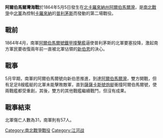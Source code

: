 {{Campaignbox 針對新伯恩及普利茅斯的軍事行動}}

'''阿爾伯馬爾灣海戰'''於1864年5月5日發生在[[北卡羅來納州|北卡羅來納州]][[阿爾伯馬爾灣|阿爾伯馬爾灣]]，是[[南北戰爭|南北戰爭]]中[[北軍|北軍]]為控制[[卡羅來納|卡羅來納]]的[[普利茅斯|普利茅斯]]而發動的第二場戰役。

==戰前==
1864年4月，南軍[[阿爾伯馬爾號鐵甲撞擊艦|阿爾伯馬爾號鐵甲撞擊艦]]逼使普利茅斯的北軍要塞投降，激起南方軍民要收復兩年前一直被北軍佔領的[[新伯恩_(北卡羅來納州)|新伯恩]]的決心。

==戰事== 
5月早期，南軍的阿爾伯馬爾號向新伯恩推進，到達[[阿爾伯馬爾灣|阿爾伯馬爾灣]]，雙方開戰，但有足足8艘艦艇的北軍未能擊敗敵軍，直到[[薩薩卡斯號炮艇|薩薩卡斯號炮艇]]衝撞阿爾伯馬爾號，使兩戰艦都受重創，其後，雙方的其他戰艦繼續戰鬥，但沒有成果。

==戰事結束==
北軍傷亡人數為31，南軍則有57人。

[[Category:南北戰爭戰役|Category:南北戰爭戰役]]
[[Category:江河战|Category:江河战]]